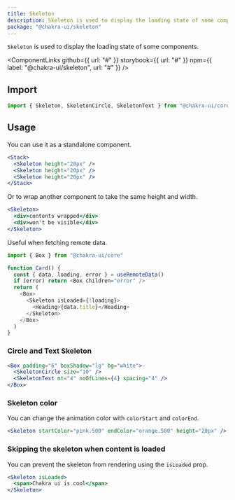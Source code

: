 ```yaml
---
title: Skeleton
description: Skeleton is used to display the loading state of some component
package: "@chakra-ui/skeleton"
---
```


`Skeleton` is used to display the loading state of some components.

<ComponentLinks
  github={{ url: "#" }}
  storybook={{ url: "#" }}
  npm={{ label: "@chakra-ui/skeleton", url: "#" }}
/>

<carbon-ad></carbon-ad>

## Import

```js
import { Skeleton, SkeletonCircle, SkeletonText } from "@chakra-ui/core"
```

## Usage

You can use it as a standalone component.

```jsx
<Stack>
  <Skeleton height="20px" />
  <Skeleton height="20px" />
  <Skeleton height="20px" />
</Stack>
```

Or to wrap another component to take the same height and width.

```jsx
<Skeleton>
  <div>contents wrapped</div>
  <div>won't be visible</div>
</Skeleton>
```

Useful when fetching remote data.

```js live=false
import { Box } from "@chakra-ui/core"

function Card() {
  const { data, loading, error } = useRemoteData()
  if (error) return <Box children="error" />
  return (
    <Box>
      <Skeleton isLoaded={!loading}>
        <Heading>{data.title}</Heading>
      </Skeleton>
    </Box>
  )
}
```

### Circle and Text Skeleton

```jsx
<Box padding="6" boxShadow="lg" bg="white">
  <SkeletonCircle size="10" />
  <SkeletonText mt="4" noOfLines={4} spacing="4" />
</Box>
```

### Skeleton color

You can change the animation color with `colorStart` and `colorEnd`.

```jsx
<Skeleton startColor="pink.500" endColor="orange.500" height="20px" />
```

### Skipping the skeleton when content is loaded

You can prevent the skeleton from rendering using the `isLoaded` prop.

```jsx
<Skeleton isLoaded>
  <span>Chakra ui is cool</span>
</Skeleton>
```
